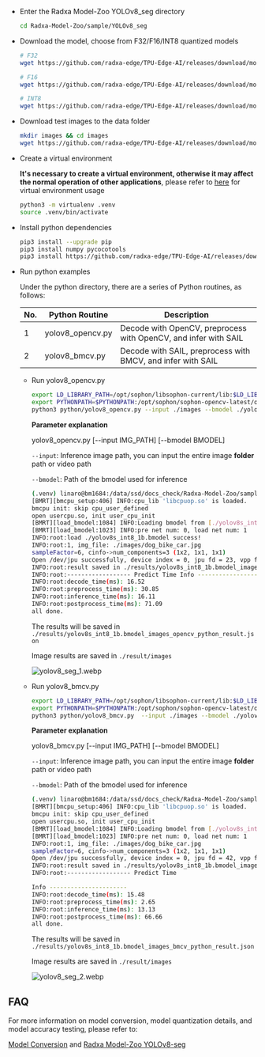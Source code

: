 - Enter the Radxa Model-Zoo YOLOv8_seg directory
  ```bash
  cd Radxa-Model-Zoo/sample/YOLOv8_seg
  ```
- Download the model, choose from F32/F16/INT8 quantized models

  ```bash
  # F32
  wget https://github.com/radxa-edge/TPU-Edge-AI/releases/download/model-zoo/yolov8s_fp32_1b.bmodel

  # F16
  wget https://github.com/radxa-edge/TPU-Edge-AI/releases/download/model-zoo/yolov8s_fp16_1b.bmodel

  # INT8
  wget https://github.com/radxa-edge/TPU-Edge-AI/releases/download/model-zoo/yolov8s_int8_1b.bmodel
  ```

- Download test images to the data folder

  ```bash
  mkdir images && cd images
  wget https://github.com/radxa-edge/TPU-Edge-AI/releases/download/model-zoo/dog_bike_car.jpg
  ```

- Create a virtual environment

  **It's necessary to create a virtual environment, otherwise it may affect the normal operation of other applications**, please refer to [here](../ai-tools/virtualenv_usage) for virtual environment usage

  ```bash
  python3 -m virtualenv .venv
  source .venv/bin/activate
  ```

- Install python dependencies
  ```bash
  pip3 install --upgrade pip
  pip3 install numpy pycocotools
  pip3 install https://github.com/radxa-edge/TPU-Edge-AI/releases/download/v0.1.0/sophon_arm-3.7.0-py3-none-any.whl
  ```
- Run python examples

  Under the python directory, there are a series of Python routines, as follows:

  | No. | Python Routine   | Description                                                     |
  | --- | ---------------- | --------------------------------------------------------------- |
  | 1   | yolov8_opencv.py | Decode with OpenCV, preprocess with OpenCV, and infer with SAIL |
  | 2   | yolov8_bmcv.py   | Decode with SAIL, preprocess with BMCV, and infer with SAIL     |

  - Run yolov8_opencv.py

    ```bash
    export LD_LIBRARY_PATH=/opt/sophon/libsophon-current/lib:$LD_LIBRARY_PATH
    export PYTHONPATH=$PYTHONPATH:/opt/sophon/sophon-opencv-latest/opencv-python/
    python3 python/yolov8_opencv.py --input ./images --bmodel ./yolov8s_int8_1b.bmodel
    ```

    **Parameter explanation**

    yolov8_opencv.py [--input IMG_PATH] [--bmodel BMODEL]

    `--input`: Inference image path, you can input the entire image **folder** path or video path

    `--bmodel`: Path of the bmodel used for inference

    ```bash
    (.venv) linaro@bm1684:/data/ssd/docs_check/Radxa-Model-Zoo/sample/YOLOv8_seg$ python3 python/yolov8_opencv.py --input ./images --bmodel ./yolov8s_int8_1b.bmodel
    [BMRT][bmcpu_setup:406] INFO:cpu_lib 'libcpuop.so' is loaded.
    bmcpu init: skip cpu_user_defined
    open usercpu.so, init user_cpu_init
    [BMRT][load_bmodel:1084] INFO:Loading bmodel from [./yolov8s_int8_1b.bmodel]. Thanks for your patience...
    [BMRT][load_bmodel:1023] INFO:pre net num: 0, load net num: 1
    INFO:root:load ./yolov8s_int8_1b.bmodel success!
    INFO:root:1, img_file: ./images/dog_bike_car.jpg
    sampleFactor=6, cinfo->num_components=3 (1x2, 1x1, 1x1)
    Open /dev/jpu successfully, device index = 0, jpu fd = 23, vpp fd = 24
    INFO:root:result saved in ./results/yolov8s_int8_1b.bmodel_images_opencv_python_result.json
    INFO:root:------------------ Predict Time Info ----------------------
    INFO:root:decode_time(ms): 16.52
    INFO:root:preprocess_time(ms): 30.85
    INFO:root:inference_time(ms): 16.11
    INFO:root:postprocess_time(ms): 71.09
    all done.
    ```

    The results will be saved in `./results/yolov8s_int8_1b.bmodel_images_opencv_python_result.json`

    Image results are saved in `./result/images`

    ![yolov8_seg_1.webp](/img/general-tutorial/tpu_ai/yolov8_seg_1.webp)

  - Run yolov8_bmcv.py

    ```bash
    export LD_LIBRARY_PATH=/opt/sophon/libsophon-current/lib:$LD_LIBRARY_PATH
    export PYTHONPATH=$PYTHONPATH:/opt/sophon/sophon-opencv-latest/opencv-python/
    python3 python/yolov8_bmcv.py  --input ./images --bmodel ./yolov8s_int8_1b.bmodel
    ```

    **Parameter explanation**

    yolov8_bmcv.py [--input IMG_PATH] [--bmodel BMODEL]

    `--input`: Inference image path, you can input the entire image **folder** path or video path

    `--bmodel`: Path of the bmodel used for inference

    ```bash
    (.venv) linaro@bm1684:/data/ssd/docs_check/Radxa-Model-Zoo/sample/YOLOv8_seg$ python3 python/yolov8_bmcv.py  --input ./images --bmodel ./yolov8s_int8_1b.bmodel
    [BMRT][bmcpu_setup:406] INFO:cpu_lib 'libcpuop.so' is loaded.
    bmcpu init: skip cpu_user_defined
    open usercpu.so, init user_cpu_init
    [BMRT][load_bmodel:1084] INFO:Loading bmodel from [./yolov8s_int8_1b.bmodel]. Thanks for your patience...
    [BMRT][load_bmodel:1023] INFO:pre net num: 0, load net num: 1
    INFO:root:1, img_file: ./images/dog_bike_car.jpg
    sampleFactor=6, cinfo->num_components=3 (1x2, 1x1, 1x1)
    Open /dev/jpu successfully, device index = 0, jpu fd = 42, vpp fd = 43
    INFO:root:result saved in ./results/yolov8s_int8_1b.bmodel_images_bmcv_python_result.json
    INFO:root:------------------ Predict Time

    Info ----------------------
    INFO:root:decode_time(ms): 15.48
    INFO:root:preprocess_time(ms): 2.65
    INFO:root:inference_time(ms): 13.13
    INFO:root:postprocess_time(ms): 66.66
    all done.
    ```

    The results will be saved in `./results/yolov8s_int8_1b.bmodel_images_bmcv_python_result.json`

    Image results are saved in `./result/images`

    ![yolov8_seg_2.webp](/img/general-tutorial/tpu_ai/yolov8_seg_2.webp)

## FAQ

For more information on model conversion, model quantization details, and model accuracy testing, please refer to:

[Model Conversion](../../model-compile) and [Radxa Model-Zoo YOLOv8-seg](https://github.com/zifeng-radxa/Radxa-Model-Zoo/tree/release/sample/YOLOv8_seg)
